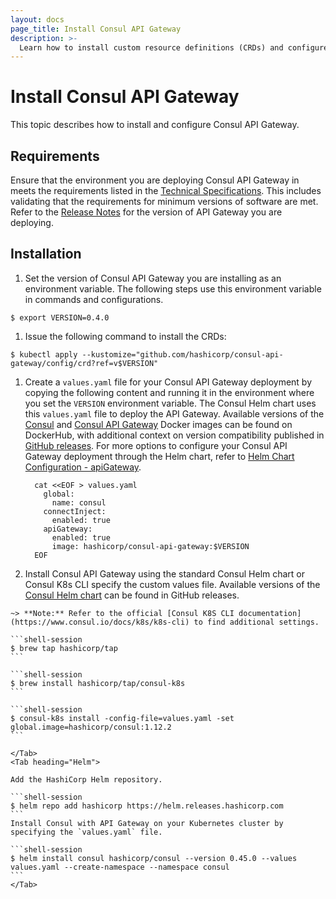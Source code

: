 ```yaml
---
layout: docs
page_title: Install Consul API Gateway
description: >-
  Learn how to install custom resource definitions (CRDs) and configure the Helm chart so that you can run Consul API Gateway on your Kubernetes deployment.
---
```


# Install Consul API Gateway

This topic describes how to install and configure Consul API Gateway.

## Requirements

Ensure that the environment you are deploying Consul API Gateway in meets the requirements listed in the [Technical Specifications][tech-specs]. This includes validating that the requirements for minimum versions of software are met. Refer to the [Release Notes][rel-notes] for the version of API Gateway you are deploying.

## Installation

1. Set the version of Consul API Gateway you are installing as an environment variable. The following steps use this environment variable in commands and configurations.

  ```shell-session
  $ export VERSION=0.4.0
  ```

1. Issue the following command to install the CRDs:

  ```shell-session
  $ kubectl apply --kustomize="github.com/hashicorp/consul-api-gateway/config/crd?ref=v$VERSION"
  ```

1. Create a `values.yaml` file for your Consul API Gateway deployment by copying the following content and running it in the environment where you set the `VERSION` environment variable. The Consul Helm chart uses this `values.yaml` file to deploy the API Gateway. Available versions of the [Consul](https://hub.docker.com/r/hashicorp/consul/tags) and [Consul API Gateway](https://hub.docker.com/r/hashicorp/consul-api-gateway/tags) Docker images can be found on DockerHub, with additional context on version compatibility published in [GitHub releases](https://github.com/hashicorp/consul-api-gateway/releases). For more options to configure your Consul API Gateway deployment through the Helm chart, refer to [Helm Chart Configuration - apiGateway](https://www.consul.io/docs/k8s/helm#apigateway).

    <CodeBlockConfig filename="values.yaml">

      ```shell
        cat <<EOF > values.yaml
          global:
            name: consul
          connectInject:
            enabled: true
          apiGateway:
            enabled: true
            image: hashicorp/consul-api-gateway:$VERSION
        EOF
      ```
    </CodeBlockConfig>

1. Install Consul API Gateway using the standard Consul Helm chart or Consul K8s CLI specify the custom values file. Available versions of the [Consul Helm chart](https://github.com/hashicorp/consul-k8s/releases) can be found in GitHub releases.

  <Tabs>
    <Tab heading="Consul K8s CLI (Mac Only)">

    ~> **Note:** Refer to the official [Consul K8S CLI documentation](https://www.consul.io/docs/k8s/k8s-cli) to find additional settings.

    ```shell-session
    $ brew tap hashicorp/tap
    ```

    ```shell-session
    $ brew install hashicorp/tap/consul-k8s
    ```

    ```shell-session
    $ consul-k8s install -config-file=values.yaml -set global.image=hashicorp/consul:1.12.2
    ```

    </Tab>
    <Tab heading="Helm">

    Add the HashiCorp Helm repository.

    ```shell-session
    $ helm repo add hashicorp https://helm.releases.hashicorp.com
    ```
    Install Consul with API Gateway on your Kubernetes cluster by specifying the `values.yaml` file.

    ```shell-session
    $ helm install consul hashicorp/consul --version 0.45.0 --values values.yaml --create-namespace --namespace consul
    ```
    </Tab>
  </Tabs>

<!--
****** KEEP ALL PAGE CONTENT ABOVE THIS LINE *******
Only Reference style links should be added below this comment
--->
[tech-specs]: /docs/api-gateway/tech-specs
[rel-notes]: /docs/release-notes
